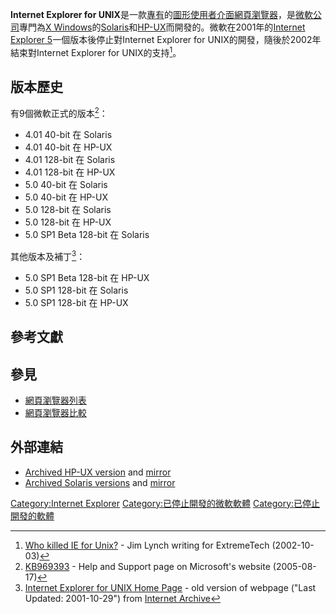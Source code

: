 {{noteTA
|G1=IT
|G2=Windows
}}

{{Infobox Software
| name                   = Internet Explorer for Unix
| logo                   = IE_Unix.PNG
| screenshot             = Oe-Ie5-unix.jpg
| caption                = Internet Explorer 5執行於[[Solaris|Solaris]]（[[CDE|CDE]]）
| developer              = [[Microsoft|Microsoft]]
| released               = 
|latest_release_version  = 5.01 SP1
|latest_release_date     = {{Start date and age|2001}}
| programming language   = 
| operating system       = [[Solaris|Solaris]]、[[HP-UX|HP-UX]]
| platform               = [[PA-RISC|PA-RISC]]、[[SPARC|SPARC]]
| language               = 
| genre                  = [[網頁瀏覽器|網頁瀏覽器]]
| license                = [[專有軟件|專有]]
| website                = [https://web.archive.org/web/20020802053023/http://www.microsoft.com/unix/ie/default.asp microsoft.com/unix/ie (archive.org)]
}}

'''Internet Explorer for UNIX'''是一款[[專有軟體|專有]]的[[圖形使用者介面|圖形使用者介面]][[網頁瀏覽器|網頁瀏覽器]]，是[[微軟公司|微軟公司]]專門為[[X_Windows|X Windows]]的[[Solaris|Solaris]]和[[HP-UX|HP-UX]]而開發的。微軟在2001年的[[Internet_Explorer_5|Internet Explorer 5]]一個版本後停止對Internet Explorer for UNIX的開發，隨後於2002年結束對Internet Explorer for UNIX的支持<ref name="www.extremetech.com">[http://www.extremetech.com/article2/0,3973,587342,00.asp Who killed IE for Unix?] {{Wayback|url=http://www.extremetech.com/article2/0,3973,587342,00.asp |date=20060228232802 }} - Jim Lynch writing for ExtremeTech (2002-10-03)</ref>。

== 版本歷史 ==
有9個微軟正式的版本<ref name="support.microsoft.com">[http://support.microsoft.com/kb/969393/en-us KB969393] {{Wayback|url=http://support.microsoft.com/kb/969393/en-us |date=20150130070823 }} - Help and Support page on Microsoft's website (2005-08-17)</ref>：
* 4.01 40-bit 在 Solaris
* 4.01 40-bit 在 HP-UX
* 4.01 128-bit 在 Solaris
* 4.01 128-bit 在 HP-UX
* 5.0 40-bit 在 Solaris
* 5.0 40-bit 在 HP-UX
* 5.0 128-bit 在 Solaris
* 5.0 128-bit 在 HP-UX
* 5.0 SP1 Beta 128-bit 在 Solaris

其他版本及補丁<ref name="web.archive.org">[https://web.archive.org/web/20020802053023/http://www.microsoft.com/unix/ie/default.asp Internet Explorer for UNIX Home Page] - old version of webpage ("Last Updated: 2001-10-29") from [[Internet_Archive|Internet Archive]]</ref>：
* 5.0 SP1 Beta 128-bit 在 HP-UX
* 5.0 SP1 128-bit 在 Solaris
* 5.0 SP1 128-bit 在 HP-UX

== 參考文獻 ==
{{reflist}}

== 參見 ==
*[[網頁瀏覽器列表|網頁瀏覽器列表]]
*[[網頁瀏覽器比較|網頁瀏覽器比較]]

== 外部連結 ==
*[http://browsers.evolt.org/?ie/hpux Archived HP-UX version] {{Wayback|url=http://browsers.evolt.org/?ie%2Fhpux |date=20201124092740 }} and [http://www.mirrorservice.org/sites/browsers.evolt.org/browsers/ie/hpux/5.0/ie5setup.ux11.gz mirror] {{Wayback|url=http://www.mirrorservice.org/sites/browsers.evolt.org/browsers/ie/hpux/5.0/ie5setup.ux11.gz |date=20160313021746 }}
*[http://browsers.evolt.org/?ie/solaris Archived Solaris versions]{{Wayback|url=http://browsers.evolt.org/?ie%2Fsolaris |date=20070715084014 }} and [http://www.mirrorservice.org/sites/browsers.evolt.org/browsers/ie/solaris/5.0/ie5setup.sunos5.gz mirror] {{Wayback|url=http://www.mirrorservice.org/sites/browsers.evolt.org/browsers/ie/solaris/5.0/ie5setup.sunos5.gz |date=20200802010236 }}

{{Internet_Explorer}}
{{Web browser}}
[[Category:Internet_Explorer|Category:Internet Explorer]]
[[Category:已停止開發的微軟軟體|Category:已停止開發的微軟軟體]]
[[Category:已停止開發的軟體|Category:已停止開發的軟體]]